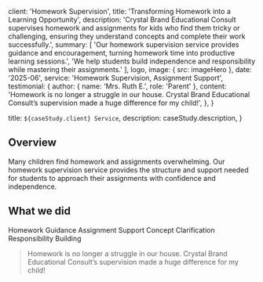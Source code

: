 
  client: 'Homework Supervision',
  title: 'Transforming Homework into a Learning Opportunity',
  description:
    'Crystal Brand Educational Consult supervises homework and assignments for kids who find them tricky or challenging, ensuring they understand concepts and complete their work successfully.',
  summary: [
    'Our homework supervision service provides guidance and encouragement, turning homework time into productive learning sessions.',
    'We help students build independence and responsibility while mastering their assignments.'
  ],
  logo,
  image: { src: imageHero },
  date: '2025-06',
  service: 'Homework Supervision, Assignment Support',
  testimonial: {
    author: { name: 'Mrs. Ruth E.', role: 'Parent' },
    content:
      'Homework is no longer a struggle in our house. Crystal Brand Educational Consult’s supervision made a huge difference for my child!',
  },
}

  title: `${caseStudy.client} Service`,
  description: caseStudy.description,
}

## Overview

Many children find homework and assignments overwhelming. Our homework supervision service provides the structure and support needed for students to approach their assignments with confidence and independence.

## What we did

<TagList>
  <TagListItem>Homework Guidance</TagListItem>
  <TagListItem>Assignment Support</TagListItem>
  <TagListItem>Concept Clarification</TagListItem>
  <TagListItem>Responsibility Building</TagListItem>
</TagList>

<Blockquote
  author={{ name: 'Mrs. Ruth E.', role: 'Parent' }}
>
  Homework is no longer a struggle in our house. Crystal Brand Educational Consult’s supervision made a huge difference for my child!
</Blockquote>

<StatList>
  <StatListItem value="100%" label="Homework completion" />
  <StatListItem value="3x" label="Improved understanding" />
  <StatListItem value="90%" label="Student independence" />
  <StatListItem value="Top 15%" label="Class engagement" />
</StatList>